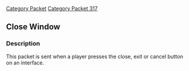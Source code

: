 [[Category Packet]]
[[Category Packet 317]]
{{packet|name=Close window|description=Sent when a player presses the close, exit or cancel button on an interface.|opcode=130|type=Fixed|length=0|revision=317}}
== Close Window ==

=== Description ===

This packet is sent when a player presses the close, exit or cancel button on an interface.
